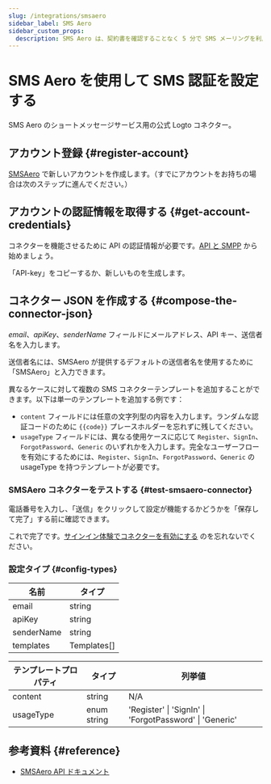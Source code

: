 ```yaml
---
slug: /integrations/smsaero
sidebar_label: SMS Aero
sidebar_custom_props:
  description: SMS Aero は、契約書を確認することなく 5 分で SMS メーリングを利用できるサービスを提供しています。開発者には、便利な API とアクセス可能なクラス、24x7 のチャットサポートが提供されています。
---
```



# SMS Aero を使用して SMS 認証を設定する

SMS Aero のショートメッセージサービス用の公式 Logto コネクター。

<GuideTip />

## アカウント登録 \{#register-account}

[SMSAero](https://smsaero.ru/) で新しいアカウントを作成します。（すでにアカウントをお持ちの場合は次のステップに進んでください。）

## アカウントの認証情報を取得する \{#get-account-credentials}

コネクターを機能させるために API の認証情報が必要です。[API と SMPP](https://smsaero.ru/cabinet/settings/apikey/) から始めましょう。

「API-key」をコピーするか、新しいものを生成します。

## コネクター JSON を作成する \{#compose-the-connector-json}

_email_、_apiKey_、_senderName_ フィールドにメールアドレス、API キー、送信者名を入力します。

送信者名には、SMSAero が提供するデフォルトの送信者名を使用するために「SMSAero」と入力できます。

異なるケースに対して複数の SMS コネクターテンプレートを追加することができます。以下は単一のテンプレートを追加する例です：

- `content` フィールドには任意の文字列型の内容を入力します。ランダムな認証コードのために `{{code}}` プレースホルダーを忘れずに残してください。
- `usageType` フィールドには、異なる使用ケースに応じて `Register`、`SignIn`、`ForgotPassword`、`Generic` のいずれかを入力します。完全なユーザーフローを有効にするためには、`Register`、`SignIn`、`ForgotPassword`、`Generic` の usageType を持つテンプレートが必要です。

### SMSAero コネクターをテストする \{#test-smsaero-connector}

電話番号を入力し、「送信」をクリックして設定が機能するかどうかを「保存して完了」する前に確認できます。

これで完了です。[サインイン体験でコネクターを有効にする](/connectors/sms-connectors/#enable-phone-number-sign-up-or-sign-in) のを忘れないでください。

### 設定タイプ \{#config-types}

| 名前       | タイプ      |
| ---------- | ----------- |
| email      | string      |
| apiKey     | string      |
| senderName | string      |
| templates  | Templates[] |

| テンプレートプロパティ | タイプ      | 列挙値                                                 |
| --------------------- | ----------- | ------------------------------------------------------- |
| content               | string      | N/A                                                     |
| usageType             | enum string | 'Register' \| 'SignIn' \| 'ForgotPassword' \| 'Generic' |

## 参考資料 \{#reference}

- [SMSAero API ドキュメント](https://smsaero.ru/integration/documentation/api/)